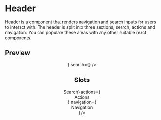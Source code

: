 
<Meta title="Header" />

# Header

Header is a component that renders navigation and search inputs for users to interact with. The header is split into three sections, search, actions and navigation.
You can populate these areas with any other suitable react components.

## Preview

<Preview>
  <Story name="Preview">
    <Header actions={<UserActions />}
            search={<SearchBox />} />
  </Story>
</Preview>

## Slots

<Preview>
  <Story name="Slots">
    <Header search={<div style={{width: '100%', height: '100%', background: 'red', textAlign: 'center', color: 'white'}}>Search</div>}
        actions={<div style={{width: '100%', height: '100%', background: 'blue', textAlign: 'center', color: 'white'}}>Actions</div>}
        navigation={<div style={{width: '100%', height: '100%', background: 'green', textAlign: 'center', color: 'white'}}>Navigation</div>} />
  </Story>
</Preview>
